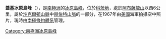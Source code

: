 {{expand|time=2013-12-31T10:59:19+00:00}}
{{unreferenced|time=2013-12-31T10:59:19+00:00}}
{{coord|80|24|S|25|52|W|source:GNIS|display=title}}

'''蓋基冰原島峰'''（{{lang-en|Geikie Nunatak}}），是[[南極洲|南極洲]]的[[冰原島峰|冰原島峰]]，位於[[科茨地|科茨地]]，處於[[阿布薩龍山|阿布薩龍山]]以西6公里，屬於[[沙克爾頓山脈|沙克爾頓山脈]]中[[赫伯特山脈_(科茨地)|赫伯特山脈]]的一部分，在1967年由[[美國|美國]]海軍拍攝空中照片，現時由[[南極條約體系|南極條約體系]]管理。

{{DEFAULTSORT:Geikie Nunatak}}
[[Category:南極洲冰原島峰|Category:南極洲冰原島峰]]


{{CoatsLand-geo-stub}}